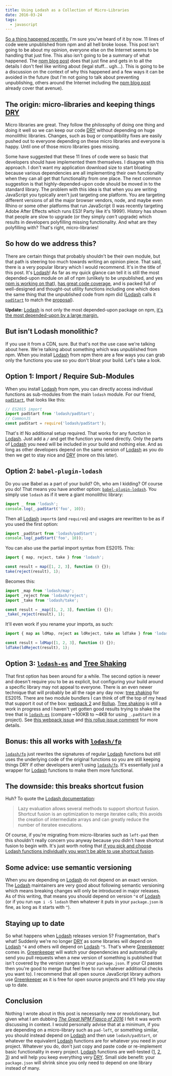 ```yaml
---
title: Using Lodash as a Collection of Micro-Libraries
date: 2016-03-24
tags:
  - javascript
---
```


[So a thing happened recently.][npm blog post] I'm sure you've heard of it by
now. 11 lines of code were unpublished from npm and all hell broke loose. This
post isn't going to be about my opinion, everyone else on the Internet seems to
be handling that just fine. This also isn't going to be a summary of what
happened. The [npm blog post] does that just fine and gets in to all the details
I don't feel like writing about (legal stuff... ugh...). This is going to be a
discussion on the context of why this happened and a few ways it can be avoided
in the future (but I'm not going to talk about preventing unpublishing, others
around the Internet including the [npm blog post] already cover that avenue).

## The origin: micro-libraries and keeping things [DRY]

Micro libraries are great. They follow the philosophy of doing one thing and
doing it well so we can keep our code [DRY] without depending on huge monolithic
libraries. Changes, such as bug or compatibility fixes are easily pushed out to
everyone depending on these micro libraries and everyone is happy. Until one of
those micro libraries goes missing.

Some have suggested that these 11 lines of code were so basic that developers
should have implemented them themselves. I disagree with this approach. I don't
want my application download size to start bloating because various dependencies
are all implementing their own functionality when they can all get that
functionality from one place. The next common suggestion is that
highly-depended-upon code should be moved in to the standard library. The
problem with this idea is that when you are writing JavaScript you typically
aren't just targeting one platform. You are targeting different versions of all
the major browser vendors, node, and maybe even Rhino or some other platforms
that run JavaScript (I was recently targeting Adobe After Effects which runs
ES3! Party like it's 1999!). History has shown that people are slow to upgrade
(or they simply _can't_ upgrade) which results in developers polyfilling missing
functionality. And what are they polyfilling with? That's right,
micro-libraries!

## So how do we address this?

There are certain things that probably shouldn't be their own module, but that
path is steering too much towards writing an opinion piece. That said, there is
a very popular library which I would recommend. It's in the title of this post.
It's [Lodash]! As far as my quick glance can tell it is still the most
depended-upon module on all of npm (unlikely to be unpublished, and yes [npm is
working on that][npm blog post]), [has great code coverage][t3], and is packed
full of well-designed and thought-out utility functions including one which does
the same thing that the unpublished code from npm did ([Lodash] calls it
[`padStart`] to match the [proposal]).

**Update:** [Lodash] is not only the most depended-upon package on npm, [it's
the most depended-upon by a large margin.][npmrank]

## But isn't Lodash monolithic?

If you use it from a CDN, sure. But that's not the use case we're talking about
here. We're talking about something which was unpublished from npm. When you
install [Lodash] from npm there are a few ways you can grab only the functions
you use so you don't bloat your build. Let's take a look.

## Option 1: Import / Require Sub-Modules

When you install [Lodash] from npm, you can directly access individual functions
as sub-modules from the main `lodash` module. For our friend, [`padStart`], that
looks like this:

```js
// ES2015 import
import padStart from 'lodash/padStart';
// CommonJS
const padStart = require('lodash/padStart');
```

That's it! No additional setup required. That works for any function in
[Lodash]. Just add a `/` and get the function you need directly. Only the parts
of [Lodash] you need will be included in your build and nothing else. And as
long as other developers depend on the same version of [Lodash] as you do then
we get to stay nice and [DRY] (more on this later).

## Option 2: `babel-plugin-lodash`

Do you use Babel as a part of your build? Oh, who am I kidding? Of course you
do! That means you have another option: [`babel-plugin-lodash`]. You simply use
`lodash` as if it were a giant monolithic library:

```js
import _ from 'lodash';
console.log(_.padStart('foo', 10));
```

Then all [Lodash] `import`s (and `require`s) and usages are rewritten to be as
if you used the first option:

```js
import _padStart from 'lodash/padStart';
console.log(_padStart('foo', 10));
```

You can also use the partial import syntax from ES2015. This:

```js
import { map, reject, take } from 'lodash';

const result = map([1, 2, 3], function () {});
take(reject(result), 1);
```

Becomes this:

```js
import _map from 'lodash/map';
import _reject from 'lodash/reject';
import _take from 'lodash/take';

const result = _map([1, 2, 3], function () {});
_take(_reject(result), 1);
```

It'll even work if you rename your imports, as such:

```js
import { map as ldMap, reject as ldReject, take as ldTake } from 'lodash';

const result = ldMap([1, 2, 3], function () {});
ldTake(ldReject(result), 1);
```

## Option 3: [`lodash-es`] and [Tree Shaking]

That first option has been around for a while. The second option is newer and
doesn't require you to be as explicit, but configuring your build around a
specific library may not appeal to everyone. There is an even newer technique
that will probably be all the rage any day now: [tree shaking] for ES2015. There
are two module bundlers I can think of off the top of my head that support it
out of the box: [webpack 2][webpack] and [Rollup]. [Tree shaking] is still a
work in progress and I haven't yet gotten good results trying to shake the tree
that is [`lodash-es`] (compare ~100KB to ~4KB for using `_.padStart` in a
project). See [this webpack issue][shaking-webpack] and [this rollup issue
comment][shaking-rollup] for more details.

## Bonus: this all works with [`lodash/fp`]

[`lodash/fp`] just rewrites the signatures of regular [Lodash] functions but
still uses the underlying code of the original functions so you are still
keeping things DRY if other developers aren't using [`lodash/fp`]. It's
essentially just a wrapper for [Lodash] functions to make them more functional.

## The downside: this breaks shortcut fusion

Huh? To quote the [Lodash documentation][shortcut fusion]:

> Lazy evaluation allows several methods to support shortcut fusion. Shortcut
> fusion is an optimization to merge iteratee calls; this avoids the creation of
> intermediate arrays and can greatly reduce the number of iteratee executions.

Of course, if you're migrating from micro-libraries such as `left-pad` then this
shouldn't really concern you anyway because you didn't have shortcut fusion to
begin with. It's just worth noting that [if you pick and choose Lodash functions
individually you won't be able to use shortcut fusion][ld-issue].

## Some advice: use semantic versioning

When you are depending on [Lodash] do not depend on an exact version. The
[Lodash] maintainers are very good about following semantic versioning which
means breaking changes will only be introduced in major releases. As of this
writing, that means you should depend on version `^4` of [Lodash] (or if you run
`npm i -S lodash` then whatever it puts in your `package.json` is fine, as long
as it starts with `^`).

## Staying up to date

So what happens when [Lodash] releases version 5? Fragmentation, that's what!
Suddenly we're no longer [DRY] as some libraries will depend on [Lodash] `^4`
and others will depend on [Lodash] `^5`. That's where [Greenkeeper] comes in.
[Greenkeeper] will watch your dependencies and automatically send you pull
requests when a new version of something is published that isn't covered by the
version ranges in your `package.json`. If your CI passes then you're good to
merge (but feel free to run whatever additional checks you want to). I recommend
that all open source JavaScript library authors use [Greenkeeper] as it is
free for open source projects and it'll help you stay up to date.

## Conclusion

Nothing I wrote about in this post is necessarily new or revolutionary, but
given what I am dubbing _[The Great NPM Fiasco of 2016][npm blog post]_ I felt
it was worth discussing in context. I would personally advise that at a minimum,
if you are depending on a micro-library such as `pad-left`, or something
similar, you should instead depend on [Lodash] and then use `lodash/padStart`,
or whatever the equivalent [Lodash] functions are for whatever you need in your
project. Whatever you do, don't just copy and paste code or re-implement basic
functionality in every project. [Lodash] functions are well-tested ([1][t1],
[2][t2], [3][t3]) and will help you keep everything very [DRY]. Small side
benefit: your `package.json` will shrink since you only need to depend on one
library instead of many.

[`babel-plugin-lodash`]: https://github.com/lodash/babel-plugin-lodash 'Use Lodash as a monolithic library without worrying about bundling unused parts.'
[`lodash-es`]: https://www.npmjs.com/package/lodash-es 'Lodash Exported as ES Modules'
[`lodash/fp`]: https://github.com/lodash/lodash/wiki/FP-Guide 'lodash/fp'
[`padstart`]: https://lodash.com/docs#padStart '_.padStart'
[dry]: https://en.wikipedia.org/wiki/Don%27t_repeat_yourself "Don't Repeat Yourself"
[greenkeeper]: https://greenkeeper.io/ 'Greenkeeper: Your software, up-to-date, all the time.'
[ld-issue]: https://github.com/lodash/lodash/issues/1426 'Cherry-Picking and Shortcut Fusion'
[lodash]: https://lodash.com/ 'Lodash: A modern JavaScript utility library delivering modularity, performance, & extras.'
[npm blog post]: http://blog.npmjs.org/post/141577284765/kik-left-pad-and-npm 'kik, left-pad, and npm'
[npmrank]: https://gist.github.com/anvaka/8e8fa57c7ee1350e3491#file-01-most-dependent-upon-md 'Top 1000 most depended-upon packages'
[proposal]: https://github.com/tc39/proposal-string-pad-start-end 'String.prototype.padStart / String.prototype.padEnd'
[rollup]: http://rollupjs.org/ 'Next-generation ES6 module bundler'
[shaking-rollup]: https://github.com/rollup/rollup/issues/45#issuecomment-151160765 'Tree Shaking Results for Rollup'
[shaking-webpack]: https://github.com/webpack/webpack/issues/1750 'Tree Shaking Results for webpack'
[shortcut fusion]: https://lodash.com/docs#_ 'Lodash Shortcut Fusion'
[t1]: https://travis-ci.org/lodash/ 'Lodash CI'
[t2]: https://saucelabs.com/u/lodash 'Lodash Cross-Browser Tests'
[t3]: https://codecov.io/github/lodash 'Lodash Code Coverage'
[tree shaking]: http://www.2ality.com/2015/12/webpack-tree-shaking.html 'Tree-shaking with webpack 2 and Babel 6'
[webpack]: http://webpack.github.io/ 'webpack module bundler'
